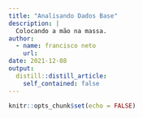```yaml
---
title: "Analisando Dados Base"
description: |
  Colocando a mão na massa.
author:
  - name: francisco neto
    url: 
date: 2021-12-08
output:
  distill::distill_article:
    self_contained: false
---
```



```r
knitr::opts_chunk$set(echo = FALSE)
```
